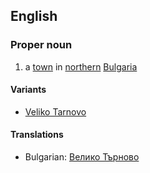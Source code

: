 ==English==

===Proper noun===

# a [[town]] in [[northern]] [[Bulgaria]]

====Variants====

*[[Veliko Tarnovo]]

====Translations====

*Bulgarian: [[Велико Търново]]